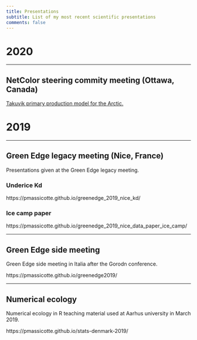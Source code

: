 ```yaml
---
title: Presentations
subtitle: List of my most recent scientific presentations
comments: false
---
```


# 2020

---

## NetColor steering commity meeting (Ottawa, Canada)

[Takuvik primary production model for the Arctic.](https://pmassicotte.github.io/netcolor_2020_ottawa/#1)

# 2019

---

## Green Edge legacy meeting (Nice, France)

Presentations given at the Green Edge legacy meeting.

### Underice Kd

https://pmassicotte.github.io/greenedge_2019_nice_kd/

### Ice camp paper

https://pmassicotte.github.io/greenedge_2019_nice_data_paper_ice_camp/

---

## Green Edge side meeting

Green Edge side meeting in Italia after the Gorodn conference.

https://pmassicotte.github.io/greenedge2019/

---

## Numerical ecology

Numerical ecology in R teaching material used at Aarhus university in March 2019.

https://pmassicotte.github.io/stats-denmark-2019/
